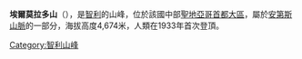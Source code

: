 '''埃爾莫拉多山'''（{{lang-es|Cerro El Morado}}），是[[智利|智利]]的山峰，位於該國中部[[聖地亞哥首都大區|聖地亞哥首都大區]]，屬於[[安第斯山脈|安第斯山脈]]的一部分，海拔高度4,674米，人類在1933年首次登頂。

{{coord|33.7300|S|70.0639|W|source:wikidata-and-enwiki-cat-tree_region:CL|display=title}}

{{Chile-geo-stub}}
[[Category:智利山峰|Category:智利山峰]]